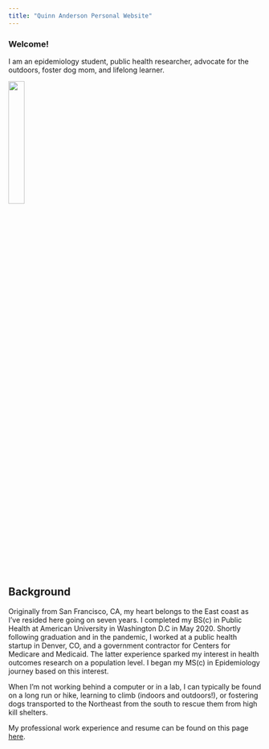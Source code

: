 ```yaml
---
title: "Quinn Anderson Personal Website"
---
```


### Welcome!

I am an epidemiology student, public health researcher, advocate for the outdoors, foster dog mom, and lifelong learner.

<img src="images/headshot.jpg" style="width:25%">

## Background

Originally from San Francisco, CA, my heart belongs to the East coast as I've resided here going on seven years. I completed my BS(c) in Public Health at American University in Washington D.C in May 2020. Shortly following graduation and in the pandemic, I worked at a public health startup in Denver, CO, and a government contractor for Centers for Medicare and Medicaid. The latter experience sparked my interest in health outcomes research on a population level. I began my MS(c) in Epidemiology journey based on this interest.

When I'm not working behind a computer or in a lab, I can typically be found on a long run or hike, learning to climb (indoors and outdoors!), or fostering dogs transported to the Northeast from the south to rescue them from high kill shelters. 

My professional work experience and resume can be found on this page [here](about.html).

